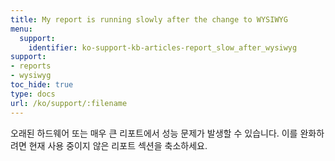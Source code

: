 ---
title: My report is running slowly after the change to WYSIWYG
menu:
  support:
    identifier: ko-support-kb-articles-report_slow_after_wysiwyg
support:
- reports
- wysiwyg
toc_hide: true
type: docs
url: /ko/support/:filename
---

오래된 하드웨어 또는 매우 큰 리포트에서 성능 문제가 발생할 수 있습니다. 이를 완화하려면 현재 사용 중이지 않은 리포트 섹션을 축소하세요.
